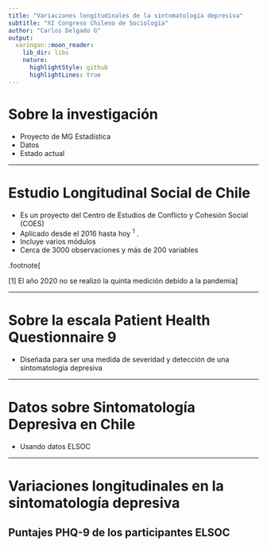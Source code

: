 ```yaml
---
title: "Variaciones longitudinales de la sintomatología depresiva"
subtitle: "XI Congreso Chileno de Sociología"
author: "Carlos Delgado G"
output:
  xaringan::moon_reader:
    lib_dir: libs
    nature:
      highlightStyle: github
      highlightLines: true
---
```


# Sobre la investigación

* Proyecto de MG Estadística
* Datos
* Estado actual

---

# Estudio Longitudinal Social de Chile

* Es un proyecto del Centro de Estudios de Conflicto y Cohesión Social (COES)
* Aplicado desde el 2016 hasta hoy <sup>1</sup> .
* Incluye varios módulos
* Cerca de 3000 observaciones y más de 200  variables


.footnote[

[1] El año 2020 no se realizó la quinta medición debido a la pandemia]

---

# Sobre la escala Patient Health Questionnaire 9

* Diseñada para ser una medida de severidad y detección de una sintomatología depresiva

---

# Datos sobre Sintomatología Depresiva en Chile

* Usando datos ELSOC

---

# Variaciones longitudinales en la sintomatología depresiva

## Puntajes PHQ-9 de los participantes ELSOC

